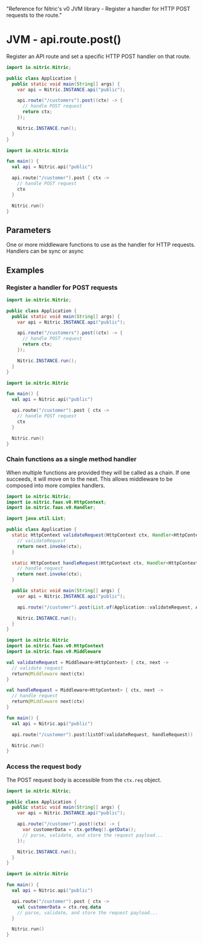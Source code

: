   "Reference for Nitric's v0 JVM library - Register a handler for HTTP POST requests to the route."

# JVM - api.route.post()

Register an API route and set a specific HTTP POST handler on that route.

<Tabs syncKey="jvm-lang">

<TabItem label="Java">

```java
import io.nitric.Nitric;

public class Application {
  public static void main(String[] args) {
	var api = Nitric.INSTANCE.api("public");

	api.route("/customers").post((ctx) -> {
	  // handle POST request
	  return ctx;
	});

	Nitric.INSTANCE.run();
  }
}
```

</TabItem>

<TabItem label="Kotlin">

```kotlin
import io.nitric.Nitric

fun main() {
  val api = Nitric.api("public")

  api.route("/customer").post { ctx ->
	// handle POST request
	ctx
  }

  Nitric.run()
}
```

</TabItem>

</Tabs>

## Parameters

<Properties>
  <Property
    name="middleware"
    required
    type="HttpMiddleware or List<HttpMiddleware>"
  >
    One or more middleware functions to use as the handler for HTTP requests.
    Handlers can be sync or async
  </Property>
</Properties>

## Examples

### Register a handler for POST requests

<Tabs syncKey="jvm-lang">

<TabItem label="Java">

```java
import io.nitric.Nitric;

public class Application {
  public static void main(String[] args) {
	var api = Nitric.INSTANCE.api("public");

	api.route("/customers").post((ctx) -> {
	  // handle POST request
	  return ctx;
	});

	Nitric.INSTANCE.run();
  }
}
```

</TabItem>

<TabItem label="Kotlin">

```kotlin
import io.nitric.Nitric

fun main() {
  val api = Nitric.api("public")

  api.route("/customer").post { ctx ->
	// handle POST request
	ctx
  }

  Nitric.run()
}
```

</TabItem>

</Tabs>

### Chain functions as a single method handler

When multiple functions are provided they will be called as a chain. If one succeeds, it will move on to the next. This allows middleware to be composed into more complex handlers.

<Tabs syncKey="jvm-lang">

<TabItem label="Java">

```java
import io.nitric.Nitric;
import io.nitric.faas.v0.HttpContext;
import io.nitric.faas.v0.Handler;

import java.util.List;

public class Application {
  static HttpContext validateRequest(HttpContext ctx, Handler<HttpContext> next) {
	// validateRequest
	return next.invoke(ctx);
  }

  static HttpContext handleRequest(HttpContext ctx, Handler<HttpContext> next) {
	// handle request
	return next.invoke(ctx);
  }

  public static void main(String[] args) {
	var api = Nitric.INSTANCE.api("public");

	api.route("/customer").post(List.of(Application::validateRequest, Application::handleRequest));

	Nitric.INSTANCE.run();
  }
}
```

</TabItem>

<TabItem label="Kotlin">

```kotlin
import io.nitric.Nitric
import io.nitric.faas.v0.HttpContext
import io.nitric.faas.v0.Middleware

val validateRequest = Middleware<HttpContext> { ctx, next ->
  // validate request
  return@Middleware next(ctx)
}

val handleRequest = Middleware<HttpContext> { ctx, next ->
  // handle request
  return@Middleware next(ctx)
}

fun main() {
  val api = Nitric.api("public")

  api.route("/customer").post(listOf(validateRequest, handleRequest))

  Nitric.run()
}
```

</TabItem>

</Tabs>

### Access the request body

The POST request body is accessible from the `ctx.req` object.

<Tabs syncKey="jvm-lang">

<TabItem label="Java">

```java
import io.nitric.Nitric;

public class Application {
  public static void main(String[] args) {
	var api = Nitric.INSTANCE.api("public");

	api.route("/customer").post((ctx) -> {
	  var customerData = ctx.getReq().getData();
	  // parse, validate, and store the request payload...
	});

	Nitric.INSTANCE.run();
  }
}
```

</TabItem>

<TabItem label="Kotlin">

```kotlin
import io.nitric.Nitric

fun main() {
  val api = Nitric.api("public")

  api.route("/customer").post { ctx ->
	val customerData = ctx.req.data
	// parse, validate, and store the request payload...
  }

  Nitric.run()
}
```

</TabItem>

</Tabs>
